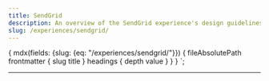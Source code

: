 ```yaml
---
title: SendGrid
description: An overview of the SendGrid experience's design guidelines.
slug: /experiences/sendgrid/
---
```



  {
    mdx(fields: {slug: {eq: "/experiences/sendgrid/"}}) {
      fileAbsolutePath
      frontmatter {
        slug
        title
      }
      headings {
        depth
        value
      }
    }
  }
`;

<content>

<ComponentHeader name={props.pageContext.frontmatter.title} description={props.pageContext.frontmatter.description} />

</content>

---
